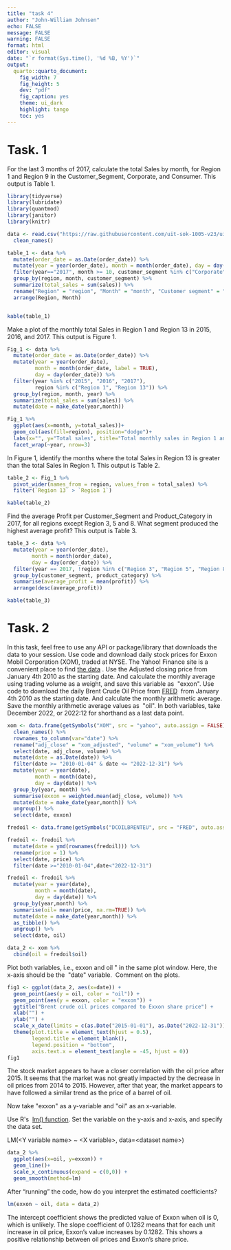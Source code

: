 ---
title: "task 4"
author: "John-William Johnsen"
echo: FALSE
message: FALSE
warning: FALSE
format: html
editor: visual
date: "`r format(Sys.time(), '%d %B, %Y')`"
output: 
  quarto::quarto_document:
    fig_width: 7
    fig_height: 5
    dev: "pdf"
    fig_caption: yes
    theme: ui_dark
    highlight: tango
    toc: yes
---

# Task. 1

For the last 3 months of 2017, calculate the total Sales by month, for Region 1 and Region 9 in the Customer_Segment, Corporate, and Consumer. This output is Table 1.

```{r, warning=FALSE, message=FALSE}
library(tidyverse)
library(lubridate)
library(quantmod)
library(janitor)
library(knitr)
```

```{r}
data <- read.csv("https://raw.githubusercontent.com/uit-sok-1005-v23/uit-sok-1005-v23.github.io/main/storedata.csv") %>% 
  clean_names()
```

```{r}
table_1 <- data %>% 
  mutate(order_date = as.Date(order_date)) %>% 
  mutate(year = year(order_date), month = month(order_date), day = day(order_date)) %>% 
  filter(year=="2017", month >= 10, customer_segment %in% c("Corporate", "Consumer"),region %in% c("Region 1", "Region 9")) %>% 
  group_by(region, month, customer_segment) %>% 
  summarize(total_sales = sum(sales)) %>% 
  rename("Region" = "region", "Month" = "month", "Customer segment" = "customer_segment", "Total sales" = "total_sales") %>% 
  arrange(Region, Month)


kable(table_1)
```

Make a plot of the monthly total Sales in Region 1 and Region 13 in 2015, 2016, and 2017. This output is Figure 1.

```{r}
Fig_1 <- data %>% 
  mutate(order_date = as.Date(order_date)) %>% 
  mutate(year = year(order_date), 
         month = month(order_date, label = TRUE), 
         day = day(order_date)) %>% 
  filter(year %in% c("2015", "2016", "2017"),
         region %in% c("Region 1", "Region 13")) %>% 
  group_by(region, month, year) %>% 
  summarize(total_sales = sum(sales)) %>% 
  mutate(date = make_date(year,month))

Fig_1 %>% 
  ggplot(aes(x=month, y=total_sales))+
  geom_col(aes(fill=region), position="dodge")+
  labs(x="", y="Total sales", title="Total monthly sales in Region 1 and Region 13", color="Region") +
  facet_wrap(~year, nrow=3)  
```

In Figure 1, identify the months where the total Sales in Region 13 is greater than the total Sales in Region 1. This output is Table 2.

```{r}
table_2 <- Fig_1 %>% 
  pivot_wider(names_from = region, values_from = total_sales) %>% 
  filter(`Region 13` > `Region 1`) 

kable(table_2)
```

Find the average Profit per Customer_Segment and Product_Category in 2017, for all regions except Region 3, 5 and 8. What segment produced the highest average profit? This output is Table 3.

```{r}
table_3 <- data %>% 
  mutate(year = year(order_date), 
        month = month(order_date), 
        day = day(order_date)) %>% 
  filter(year == 2017, !region %in% c("Region 3", "Region 5", "Region 8")) %>% 
  group_by(customer_segment, product_category) %>% 
  summarise(average_profit = mean(profit)) %>% 
  arrange(desc(average_profit))

kable(table_3)
```

# Task. 2

In this task, feel free to use any API or package/library that downloads the data to your session. Use code and download daily stock prices for Exxon Mobil Corporation (XOM), traded at NYSE. The Yahoo! Finance site is a convenient place to find [the data](https://finance.yahoo.com/quote/XOM?p=XOM&.tsrc=fin-srch) . Use the Adjusted closing price from January 4th 2010 as the starting date. And calculate the monthly average using trading volume as a weight, and save this variable as  \"exxon\".
Use code to download the daily Brent Crude Oil Price from [FRED](https://fred.stlouisfed.org/series/DCOILBRENTEU)  from January 4th 2010 as the starting date. And calculate the monthly arithmetic average. Save the monthly arithmetic average values as  \"oil\".
In both variables, take December 2022, or 2022:12 for shorthand as a last data point.

```{r}
xom <- data.frame(getSymbols("XOM", src = "yahoo", auto.assign = FALSE)) %>% 
  clean_names() %>% 
  rownames_to_column(var="date") %>% 
  rename("adj_close" = "xom_adjusted", "volume" = "xom_volume") %>% 
  select(date, adj_close, volume) %>% 
  mutate(date = as.Date(date)) %>% 
  filter(date >= "2010-01-04" & date <= "2022-12-31") %>% 
  mutate(year = year(date), 
         month = month(date), 
         day = day(date)) %>% 
  group_by(year, month) %>% 
  summarise(exxon = weighted.mean(adj_close, volume)) %>% 
  mutate(date = make_date(year,month)) %>% 
  ungroup() %>% 
  select(date, exxon)

fredoil <- data.frame(getSymbols("DCOILBRENTEU", src = "FRED", auto.assign = FALSE))

fredoil <- fredoil %>% 
  mutate(date = ymd(rownames(fredoil))) %>% 
  rename(price = 1) %>% 
  select(date, price) %>% 
  filter(date >="2010-01-04",date<"2022-12-31") 

fredoil <- fredoil %>% 
  mutate(year = year(date), 
         month = month(date), 
         day = day(date)) %>% 
  group_by(year,month) %>% 
  summarise(oil= mean(price, na.rm=TRUE)) %>% 
  mutate(date = make_date(year,month)) %>% 
  as_tibble() %>% 
  ungroup() %>% 
  select(date, oil)

data_2 <- xom %>% 
  cbind(oil = fredoil$oil)
```

Plot both variables, i.e., exxon and oil \" in the same plot window. Here, the x-axis should be the  \"date\" variable.  Comment on the plots.

```{r}
fig1 <- ggplot(data_2, aes(x=date)) +
  geom_point(aes(y = oil, color = "oil")) +
  geom_point(aes(y = exxon, color = "exxon")) +
  ggtitle("Brent crude oil prices compared to Exxon share price") +
  xlab("") +
  ylab("") +
  scale_x_date(limits = c(as.Date("2015-01-01"), as.Date("2022-12-31")), date_breaks = "1 year") +
  theme(plot.title = element_text(hjust = 0.5),
        legend.title = element_blank(),
        legend.position = "bottom",
        axis.text.x = element_text(angle = -45, hjust = 0))
fig1
```

The stock market appears to have a closer correlation with the oil price after 2015. It seems that the market was not greatly impacted by the decrease in oil prices from 2014 to 2015. However, after that year, the market appears to have followed a similar trend as the price of a barrel of oil.

Now take \"exxon\" as a y-variable and \"oil\" as an x-variable. 

Use R\'s  [lm() function](https://www.rdocumentation.org/packages/stats/versions/3.6.2/topics/lm). Set the variable on the y-axis and x-axis, and specify the data set. 

LM(\<Y variable name\> \~ \<X variable\>, data=\<dataset name\>)

```{r}
data_2 %>% 
  ggplot(aes(x=oil, y=exxon)) + 
  geom_line()+
  scale_x_continuous(expand = c(0,0)) +
  geom_smooth(method=lm)
```

After "running" the code, how do you interpret the estimated coefficients?

```{r}
lm(exxon ~ oil, data = data_2)
```

The intercept coefficient shows the predicted value of Exxon when oil is 0, which is unlikely. The slope coefficient of 0.1282 means that for each unit increase in oil price, Exxon's value increases by 0.1282. This shows a positive relationship between oil prices and Exxon's share price.
